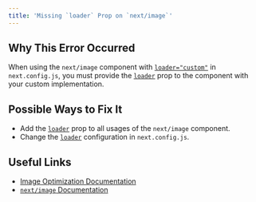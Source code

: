 ```yaml
---
title: 'Missing `loader` Prop on `next/image`'
---
```


## Why This Error Occurred

When using the `next/image` component with [`loader="custom"`](/docs/app/api-reference/next-config-js/images) in `next.config.js`, you must provide the [`loader`](/docs/pages/api-reference/components/image#loader) prop to the component with your custom implementation.

## Possible Ways to Fix It

- Add the [`loader`](/docs/pages/api-reference/components/image#loader) prop to all usages of the `next/image` component.
- Change the [`loader`](/docs/app/api-reference/next-config-js/images) configuration in `next.config.js`.

## Useful Links

- [Image Optimization Documentation](/docs/pages/building-your-application/optimizing/images)
- [`next/image` Documentation](/docs/pages/api-reference/components/image)
